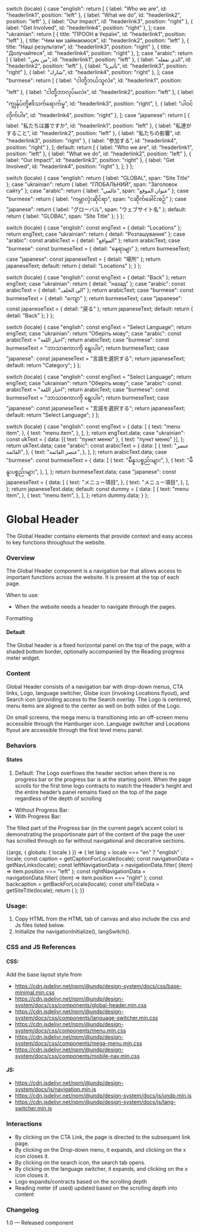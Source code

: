 
  switch (locale) {
    case "english":
      return [
        { label: "Who we are", id: "headerlink1", position: "left" },
        { label: "What we do", id: "headerlink2", position: "left" },
        { label: "Our Impact", id: "headerlink3", position: "right" },
        { label: "Get Involved", id: "headerlink4", position: "right" },
      ];
    case "ukrainian":
      return [
        { title: "ПРООН в Україні", id: "headerlink1", position: "left"  },
        { title: "Чим ми займаємося", id: "headerlink2", position: "left"  },
        { title: "Наші результати", id: "headerlink3", position: "right" },
        { title: "Долучайтеся", id: "headerlink4", position: "right" },
      ];
    case "arabic":
      return [
        { label: "من نحن", id: "headerlink1", position: "left" },
        { label: "الذي نفعله", id: "headerlink2", position: "left" },
        { label: "تأثيرنا", id: "headerlink3", position: "right" },
        { label: "شارك", id: "headerlink4", position: "right" },
      ];
    case "burmese":
      return [
        { label: "ငါတို့ဘယ်သူလဲ။", id: "headerlink1", position: "left" },
        { label: "ငါတို့ဘာလုပ်မလဲ။", id: "headerlink2", position: "left" },
        {
          label: "ကျွန်ုပ်တို့၏သက်ရောက်မှု",
          id: "headerlink3",
          position: "right",
        },
        { label: "ပါဝင်လိုက်ပါ။", id: "headerlink4", position: "right" },
      ];
    case "japanese":
      return [
        { label: "私たちは誰ですか", id: "headerlink1", position: "left" },
        { label: "私達がすること", id: "headerlink2", position: "left" },
        { label: "私たちの影響", id: "headerlink3", position: "right" },
        { label: "参加する", id: "headerlink4", position: "right" },
      ];
    default:
      return [
        { label: "Who we are", id: "headerlink1", position: "left" },
        { label: "What we do", id: "headerlink2", position: "left" },
        { label: "Our Impact", id: "headerlink3", position: "right" },
        { label: "Get Involved", id: "headerlink4", position: "right" },
      ];
  }
};

  switch (locale) {
    case "english":
      return { label: "GLOBAL", span: "Site Title" };
    case "ukrainian":
      return { label: "ГЛОБАЛЬНИЙ", span: "Заголовок сайту" };
    case "arabic":
      return { label: "عالمي", span: "عنوان الموقع" };
    case "burmese":
      return { label: "ကမ္ဘာလုံးဆိုင်ရာ", span: "ငဆိုက်ခေါင်းစဉ်" };
    case "japanese":
      return { label: "グローバル", span: "ウェブサイト名" };
    default:
      return { label: "GLOBAL", span: "Site Title" };
  }
};

  switch (locale) {
    case "english":
      const engText = { detail: "Locations" };
      return engText;
    case "ukrainian":
      return { detail: "Розташування" };
    case "arabic":
      const arabicText = { detail: "المواقع" };
      return arabicText;
    case "burmese":
      const burmeseText = { detail: "နေရာမျာ" };
      return burmeseText;
    case "japanese":
      const japaneseText = { detail: "場所" };
      return japaneseText;
    default:
      return { detail: "Locations" };
  }
};

  switch (locale) {
    case "english":
      const engText = { detail: "Back" };
      return engText;
    case "ukrainian":
      return { detail: "назад" };
    case "arabic":
      const arabicText = { detail: "الى الخلف" };
      return arabicText;
    case "burmese":
      const burmeseText = { detail: "ကျော" };
      return burmeseText;
    case "japanese":
      const japaneseText = { detail: "戻る" };
      return japaneseText;
    default:
      return { detail: "Back" };
  }
};

  switch (locale) {
    case "english":
      const engText = "Select Language";
      return engText;
    case "ukrainian":
      return "Оберіть мову";
    case "arabic":
      const arabicText = "اختار اللغة";
      return arabicText;
    case "burmese":
      const burmeseText = "ဘာသာစကားကို ရွေးပါ။";
      return burmeseText;
    case "japanese":
      const japaneseText = "言語を選択する";
      return japaneseText;
    default:
      return "Category";
  }
};

  switch (locale) {
    case "english":
      const engText = "Select Language";
      return engText;
    case "ukrainian":
      return "Оберіть мову";
    case "arabic":
      const arabicText = "اختار اللغة";
      return arabicText;
    case "burmese":
      const burmeseText = "ဘာသာစကားကို ရွေးပါ။";
      return burmeseText;
    case "japanese":
      const japaneseText = "言語を選択する";
      return japaneseText;
    default:
      return "Select Language";
  }
};

  switch (locale) {
    case "english":
      const engText = {
        data: [
          {
            text: "menu item",
          },
          {
            text: "menu item",
          },
        ],
      };
      return engText.data;
    case "ukrainian":
      const ukText = {
        data: [{ text: "пункт меню" }, { text: "пункт меню" }],
      };
      return ukText.data;
    case "arabic":
      const arabicText = {
        data: [
          {
            text: "عنصر القائمة",
          },
          {
            text: "عنصر القائمة",
          },
        ],
      };
      return arabicText.data;
    case "burmese":
      const burmeseText = {
        data: [
          {
            text: "မီနူးပစ္စည်းများ",
          },
          {
            text: "မီနူးပစ္စည်းများ",
          },
        ],
      };
      return burmeseText.data;
    case "japanese":
      const japaneseText = {
        data: [
          {
            text: "メニュー項目",
          },
          {
            text: "メニュー項目",
          },
        ],
      };
      return japaneseText.data;
    default:
      const dummy = {
        data: [
          {
            text: "menu item",
          },
          {
            text: "menu item",
          },
        ],
      };
      return dummy.data;
  }
};

<Meta title="Components/Navigation components/Main navigation/Global header" />

<style>
  {`
  iframe {
    min-height: 400px;
  }
  `}
</style>

# Global Header

The Global Header contains elements that provide context and easy access to key functions throughout the website.

### Overview

The Global Header component is a navigation bar that allows access to important functions across the website. It is present at the top of each page.

When to use:

- When the website needs a header to navigate through the pages.

Formatting

#### Default

The Global header is a fixed horizontal panel on the top of the page, with a shaded bottom border, optionally accompanied by the Reading progress meter widget.

### Content

Global Header consists of a navigation bar with drop-down menus, CTA links, Logo, language switcher, Globe icon (invoking Locations flyout), and Search icon (providing access to the Search overlay. The Logo is centered, menu items are aligned to the center as well on both sides of the Logo.

On small screens, the mega menu is transitioning into an off-screen menu accessible through the Hamburger icon. Language switcher and Locations flyout are accessible through the first level menu panel.

### Behaviors

#### States

1. Default: The Logo overflows the header section when there is no progress bar or the progress bar is at the starting point. When the page scrolls for the first time logo contracts to match the Header’s height and the entire header’s panel remains fixed on the top of the page regardless of the depth of scrolling

- Without Progress Bar:
- With Progress Bar:

The filled part of the Progress bar (in the current page’s accent color) is demonstrating the proportionate part of the content of the page the user has scrolled through so far without navigational and decorative sections.

<Canvas>
  <Story
    name="Global header"
    parameters={{
      layout: "fullscreen",
      docs: {
        story: {
          inline: false,
          iframeHeight: "100%",
        },
      },
      chromatic: { viewports: process.env.CHROMATIC_VIEWPORTS },
    }}
  >
    {(args, { globals: { locale } }) => {
      let lang = locale === "en" ? "english" : locale;
      const caption = getCaptionForLocale(locale);
      const navigationData = getNavLinks(locale);
      const leftNavigationData = navigationData.filter(
        (item) => item.position === "left"
      );
      const rightNavigationData = navigationData.filter(
        (item) => item.position === "right"
      );
      const backcaption = getBackForLocale(locale);
      const siteTitleData = getSiteTitle(locale);
      return (
        <GlobalHeader
          siteTitleData={siteTitleData}
          backcaption={backcaption}
          locale={locale}
          leftNavigationData={leftNavigationData}
          navigationData={navigationData}
          rightNavigationData={rightNavigationData}
          menuData={menuData(locale)}
          languageswitcherData={Languageswitcher(locale)}
          text={caption}
          locationData={getLocationDataForLocale(locale)}
          langSelect={getSelectlanguage(locale)}
        ></GlobalHeader>
      );
    }}
  </Story>
</Canvas>

### Usage:

1. Copy HTML from the HTML tab of canvas and also include the css and Js files listed below.
2. Initialize the navigationInitialize(), langSwitch().

### CSS and JS References

#### CSS:

Add the base layout style from

- https://cdn.jsdelivr.net/npm/@undp/design-system/docs/css/base-minimal.min.css
- https://cdn.jsdelivr.net/npm/@undp/design-system/docs/css/components/global-header.min.css
- https://cdn.jsdelivr.net/npm/@undp/design-system/docs/css/components/language-switcher.min.css
- https://cdn.jsdelivr.net/npm/@undp/design-system/docs/css/components/menu.min.css
- https://cdn.jsdelivr.net/npm/@undp/design-system/docs/css/components/mega-menu.min.css
- https://cdn.jsdelivr.net/npm/@undp/design-system/docs/css/components/mobile-nav.min.css

#### JS:

- https://cdn.jsdelivr.net/npm/@undp/design-system/docs/js/navigation.min.js
- https://cdn.jsdelivr.net/npm/@undp/design-system/docs/js/undp.min.js
- https://cdn.jsdelivr.net/npm/@undp/design-system/docs/js/lang-switcher.min.js

### Interactions

- By clicking on the CTA Link, the page is directed to the subsequent link page.
- By clicking on the Drop-down menu, it expands, and clicking on the x icon closes it.
- By clicking on the search icon, the search tab opens.
- By clicking on the language switcher, it expands, and clicking on the x icon closes it.
- Logo expands/contracts based on the scrolling depth
- Reading meter (if used) updated based on the scrolling depth into content

### Changelog

1.0 — Released component
